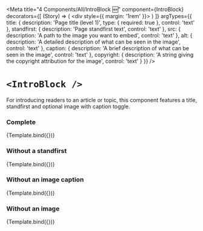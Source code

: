 

<Meta
  title="4 Components/All/IntroBlock 🆕"
  component={IntroBlock}
  decorators={[
    (Story) => (
      <div style={{ margin: '1rem' }}>
        <Story />
      </div>
    )
  ]}
  argTypes={{
    title: {
      description: 'Page title (level 1)',
      type: {
        required: true
      },
      control: 'text'
    },
    standfirst: {
      description: 'Page standfirst text',
      control: 'text'
    },
    src: {
      description: 'A path to the image you want to embed',
      control: 'text'
    },
    alt: {
      description: 'A detailed description of what can be seen in the image',
      control: 'text'
    },
    caption: {
      description: 'A brief description of what can be seen in the image',
      control: 'text'
    },
    copyright: {
      description: 'A string giving the copyright attribution for the image',
      control: 'text'
    }
  }}
/>

# `<IntroBlock />`
For introducing readers to an article or topic, this component features a title, standfirst and optional image with caption toggle.

### Complete

<Canvas>
  <Story
    name="Complete"
    args={{
      title: 'Lorem ipsum',
      standfirst: 'Nulla quis sagittis ex. Donec ut fringilla dui. Sed eget velit id ipsum luctus sollicitudin eu nec turpis. Integer rutrum justo in quam dignissim interdum.',
      src: 'https://dummyimage.com/420x266/ccc/999',
      alt: `A mid-grey placeholder image with dimensions 420 x 266 shown in dark-grey text. © British Film Institute ${(new Date()).getFullYear()}`,
      caption: 'A placeholder image.',
      copyright: `British Film Institute ${(new Date()).getFullYear()}`
    }}
  >
    {Template.bind({})}
  </Story>
</Canvas>

<ArgsTable story="Complete" />

### Without a standfirst

<Canvas>
  <Story
    name="No Standfirst"
    args={{
      title: 'Lorem ipsum',
      src: 'https://dummyimage.com/420x266/ccc/999',
      alt: `A mid-grey placeholder image with dimensions 420 x 266 shown in dark-grey text. © British Film Institute ${(new Date()).getFullYear()}`,
      caption: `A placeholder image.`,
      copyright: `British Film Institute ${(new Date()).getFullYear()}`
    }}
    parameters={{
      controls: {
        exclude: ['standfirst']
      }
    }}
  >
    {Template.bind({})}
  </Story>
</Canvas>

<ArgsTable story="No Standfirst" />

### Without an image caption

<Canvas>
  <Story
    name="No Caption"
    args={{
      title: 'Lorem ipsum',
      standfirst: 'Nulla quis sagittis ex. Donec ut fringilla dui. Sed eget velit id ipsum luctus sollicitudin eu nec turpis. Integer rutrum justo in quam dignissim interdum.',
      src: 'https://dummyimage.com/420x266/ccc/999',
      alt: `A mid-grey placeholder image with dimensions 420 x 266 shown in dark-grey text. © British Film Institute ${(new Date()).getFullYear()}`
    }}
    parameters={{
      controls: {
        exclude: ['caption', 'copyright']
      }
    }}
  >
    {Template.bind({})}
  </Story>
</Canvas>

<ArgsTable story="No Caption" />

### Without an image

<Canvas>
  <Story
    name="No Image"
    args={{
      title: 'Lorem ipsum',
      standfirst: 'Nulla quis sagittis ex. Donec ut fringilla dui. Sed eget velit id ipsum luctus sollicitudin eu nec turpis. Integer rutrum justo in quam dignissim interdum.'
    }}
    parameters={{
      controls: {
        exclude: ['src', 'alt', 'caption', 'copyright']
      }
    }}
  >
    {Template.bind({})}
  </Story>
</Canvas>

<ArgsTable story="No Image" />
